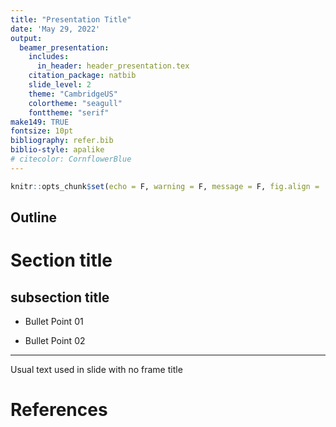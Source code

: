 ```yaml
---
title: "Presentation Title"
date: 'May 29, 2022'
output: 
  beamer_presentation:
    includes:
      in_header: header_presentation.tex
    citation_package: natbib
    slide_level: 2
    theme: "CambridgeUS"
    colortheme: "seagull"
    fonttheme: "serif"
make149: TRUE
fontsize: 10pt
bibliography: refer.bib
biblio-style: apalike
# citecolor: CornflowerBlue
---
```


```r
knitr::opts_chunk$set(echo = F, warning = F, message = F, fig.align = 'center')
```

## Outline

\tableofcontents

# Section title

## subsection title

- Bullet Point 01

- Bullet Point 02

--- 

Usual text used in slide with no frame title

# References




